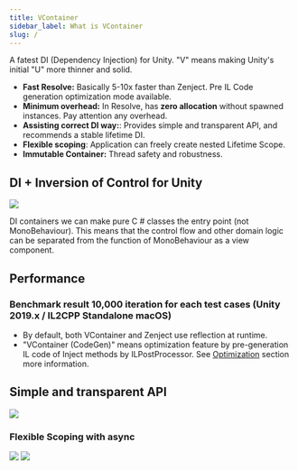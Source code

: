 ```yaml
---
title: VContainer
sidebar_label: What is VContainer
slug: /
---
```



A fatest DI (Dependency Injection) for Unity. "V" means making Unity's initial "U" more thinner and solid.

- **Fast Resolve:** Basically 5-10x faster than Zenject. Pre IL Code generation optimization mode available.
- **Minimum overhead:** In Resolve, has **zero allocation** without spawned instances. Pay attention any overhead.
- **Assisting correct DI way:**: Provides simple and transparent API, and recommends a stable lifetime DI.
- **Flexible scoping**: Application can freely create nested Lifetime Scope.
- **Immutable Container:** Thread safety and robustness.

## DI + Inversion of Control for Unity

![](assets/vcontainer@2x.png)

DI containers we can make pure C # classes the entry point (not MonoBehaviour). This means that the control flow and other domain logic can be separated from the function of MonoBehaviour as a view component.

## Performance

### Benchmark result 10,000 iteration for each test cases (Unity 2019.x / IL2CPP Standalone macOS)


<BenchmarkGraph height={260} />


- By default, both VContainer and Zenject use reflection at runtime.
- "VContainer (CodeGen)" means optimization feature by pre-generation IL code of Inject methods by ILPostProcessor. See [Optimization](../optimization/codegen) section  more information.


## Simple and transparent API

![](assets/code_lifetimescope_annotated.png)


### Flexible Scoping with async

![](assets/code_sceneloader_annotated.png)
![](assets/code_levelloader_annotated.png)

